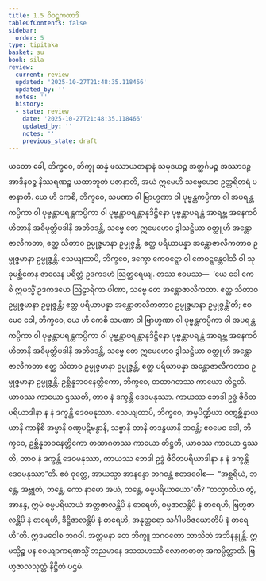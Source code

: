 ```yaml
---
title: 1.5 ဝိဝဋ္ဋကထာဒိ
tableOfContents: false
sidebar:
  order: 5
type: tipitaka
basket: su
book: sila
review:
  current: review
  updated: '2025-10-27T21:48:35.118466'
  updated_by: ''
  notes: ''
  history:
  - state: review
    date: '2025-10-27T21:48:35.118466'
    updated_by: ''
    notes: ''
    previous_state: draft
---
```



<ReviewStatus review={frontmatter.review} showDetails={true} />

<HypothesisAnnotation frontmatter={frontmatter} />

<DynamicBreadcrumb />

<Division number="145" book="sila" e="ch" v="6" p="42">

<Paragraph number="218" book="sila">
ယတော ခေါ, ဘိက္ခဝေ, ဘိက္ခု ဆန္နံ ဖဿာယတနာနံ သမုဒယဉ္စ အတ္ထင်္ဂမဉ္စ အဿာဒဉ္စ အာဒီနဝဉ္စ နိဿရဏဉ္စ ယထာဘူတံ ပဇာနာတိ, အယံ ဣမေဟိ သဗ္ဗေဟေဝ ဥတ္တရိတရံ ပဇာနာတိ.
</Paragraph>

</Division>
<Division number="146" book="sila" e="ch" v="6" p="42">

<Paragraph number="219" book="sila">
ယေ ဟိ ကေစိ, ဘိက္ခဝေ, သမဏာ ဝါ ဗြာဟ္မဏာ ဝါ ပုဗ္ဗန္တကပ္ပိကာ ဝါ အပရန္တကပ္ပိကာ ဝါ ပုဗ္ဗန္တာပရန္တကပ္ပိကာ ဝါ ပုဗ္ဗန္တာပရန္တာနုဒိဋ္ဌိနော ပုဗ္ဗန္တာပရန္တံ အာရဗ္ဘ အနေကဝိဟိတာနိ အဓိမုတ္တိပဒါနိ အဘိဝဒန္တိ, သဗ္ဗေ တေ ဣမေဟေဝ ဒွါသဋ္ဌိယာ ဝတ္ထူဟိ အန္တောဇာလီကတာ, ဧတ္ထ သိတာဝ ဥမ္မုဇ္ဇမာနာ ဥမ္မုဇ္ဇန္တိ, ဧတ္ထ ပရိယာပန္နာ အန္တောဇာလီကတာဝ ဥမ္မုဇ္ဇမာနာ ဥမ္မုဇ္ဇန္တိ.
</Paragraph>

<Paragraph number="220" book="sila">
သေယျထာပိ, ဘိက္ခဝေ, ဒက္ခော ကေဝဋ္ဋော ဝါ ကေဝဋ္ဋန္တေဝါသီ ဝါ သုခုမစ္ဆိကေန ဇာလေန ပရိတ္တံ ဥဒကဒဟံ ဩတ္ထရေယျ. တဿ ဧဝမဿ—  ‘ယေ ခေါ ကေစိ ဣမသ္မိံ ဥဒကဒဟေ ဩဠာရိကာ ပါဏာ, သဗ္ဗေ တေ အန္တောဇာလီကတာ. ဧတ္ထ သိတာဝ ဥမ္မုဇ္ဇမာနာ ဥမ္မုဇ္ဇန္တိ; ဧတ္ထ ပရိယာပန္နာ အန္တောဇာလီကတာဝ ဥမ္မုဇ္ဇမာနာ ဥမ္မုဇ္ဇန္တီ’တိ; ဧဝမေဝ ခေါ, ဘိက္ခဝေ, ယေ ဟိ ကေစိ သမဏာ ဝါ ဗြာဟ္မဏာ ဝါ ပုဗ္ဗန္တကပ္ပိကာ ဝါ အပရန္တကပ္ပိကာ ဝါ ပုဗ္ဗန္တာပရန္တကပ္ပိကာ ဝါ ပုဗ္ဗန္တာပရန္တာနုဒိဋ္ဌိနော ပုဗ္ဗန္တာပရန္တံ အာရဗ္ဘ အနေကဝိဟိတာနိ အဓိမုတ္တိပဒါနိ အဘိဝဒန္တိ, သဗ္ဗေ တေ ဣမေဟေဝ ဒွါသဋ္ဌိယာ ဝတ္ထူဟိ အန္တောဇာလီကတာ ဧတ္ထ သိတာဝ ဥမ္မုဇ္ဇမာနာ ဥမ္မုဇ္ဇန္တိ, ဧတ္ထ ပရိယာပန္နာ အန္တောဇာလီကတာဝ ဥမ္မုဇ္ဇမာနာ ဥမ္မုဇ္ဇန္တိ.
</Paragraph>

</Division>
<Division number="147" book="sila" e="ch" v="6" p="42">

<Paragraph number="221" book="sila">
ဥစ္ဆိန္နဘဝနေတ္တိကော, ဘိက္ခဝေ, တထာဂတဿ ကာယော တိဋ္ဌတိ. ယာဝဿ ကာယော ဌဿတိ, တာဝ နံ ဒက္ခန္တိ ဒေဝမနုဿာ. ကာယဿ ဘေဒါ ဥဒ္ဓံ ဇီဝိတပရိယာဒါနာ န နံ ဒက္ခန္တိ ဒေဝမနုဿာ.
</Paragraph>

<Paragraph number="222" book="sila">
သေယျထာပိ, ဘိက္ခဝေ, အမ္ဗပိဏ္ဍိယာ ဝဏ္ဋစ္ဆိန္နာယ ယာနိ ကာနိစိ အမ္ဗာနိ ဝဏ္ဋပဋိဗန္ဓာနိ, သဗ္ဗာနိ တာနိ တဒနွယာနိ ဘဝန္တိ; ဧဝမေဝ ခေါ, ဘိက္ခဝေ, ဥစ္ဆိန္နဘဝနေတ္တိကော တထာဂတဿ ကာယော တိဋ္ဌတိ, ယာဝဿ ကာယော ဌဿတိ, တာဝ နံ ဒက္ခန္တိ ဒေဝမနုဿာ, ကာယဿ ဘေဒါ ဥဒ္ဓံ ဇီဝိတပရိယာဒါနာ န နံ ဒက္ခန္တိ ဒေဝမနုဿာ”တိ.
</Paragraph>

</Division>
<Division number="148" book="sila" e="ch" v="6" p="43">

<Paragraph number="223" book="sila">
ဧဝံ ဝုတ္တေ, အာယသ္မာ အာနန္ဒော ဘဂဝန္တံ ဧတဒဝေါစ—  “အစ္ဆရိယံ, ဘန္တေ, အဗ္ဘုတံ, ဘန္တေ, ကော နာမော အယံ, ဘန္တေ, ဓမ္မပရိယာယော”တိ? “တသ္မာတိဟ တွံ, အာနန္ဒ, ဣမံ ဓမ္မပရိယာယံ အတ္ထဇာလန္တိပိ နံ ဓာရေဟိ, ဓမ္မဇာလန္တိပိ နံ ဓာရေဟိ, ဗြဟ္မဇာလန္တိပိ နံ ဓာရေဟိ, ဒိဋ္ဌိဇာလန္တိပိ နံ ဓာရေဟိ, အနုတ္တရော သင်္ဂါမဝိဇယောတိပိ နံ ဓာရေဟီ”တိ.
</Paragraph>

</Division>
<Division number="149" book="sila" e="ch" v="6" p="43">

<Paragraph number="224" book="sila">
ဣဒမဝေါစ ဘဂဝါ. အတ္တမနာ တေ ဘိက္ခူ ဘဂဝတော ဘာသိတံ အဘိနန္ဒုန္တိ. ဣမသ္မိဉ္စ ပန ဝေယျာကရဏသ္မိံ ဘညမာနေ ဒသသဟဿီ လောကဓာတု အကမ္ပိတ္ထာတိ.

</Paragraph>
</Division>

<Paragraph number="225" type="center" book="sila">
ဗြဟ္မဇာလသုတ္တံ နိဋ္ဌိတံ ပဌမံ.
</Paragraph>